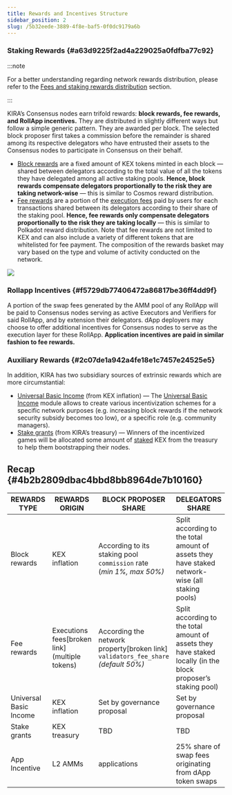 ```yaml
---
title: Rewards and Incentives Structure
sidebar_position: 2
slug: /5b32eede-3889-4f8e-baf5-0f0dc9179a6b
---
```





### Staking Rewards {#a63d9225f2ad4a229025a0fdfba77c92}


:::note

For a better understanding regarding network rewards distribution, please refer to the [Fees and staking rewards distribution](/docs/85d4757d-f36d-4a39-b7ab-62866c1689ba) section.

:::




KIRA’s Consensus nodes earn trifold rewards: **block rewards, fee rewards, and RollApp incentives.** They are distributed in slightly different ways but follow a simple generic pattern. They are awarded per block. The selected block proposer first takes a commission before the remainder is shared among its respective delegators who have entrusted their assets to the Consensus nodes to participate in Consensus on their behalf. 

- <u>Block rewards</u> are a fixed amount of KEX tokens minted in each block — shared between delegators according to the total value of all the tokens they have delegated among all active staking pools. **Hence, block rewards compensate delegators proportionally to the risk they are taking network-wise** — this is similar to Cosmos reward distribution.
- <u>Fee rewards</u> are a portion of the [execution fees](/docs/184c11ed-4849-4ec5-acd0-f795b7abf467) paid by users for each transactions shared between its delegators according to their share of the staking pool. **Hence, fee rewards only compensate delegators proportionally to the risk they are taking locally** — this is similar to Polkadot reward distribution. Note that fee rewards are not limited to KEX and can also include a variety of different tokens that are whitelisted for fee payment. The composition of the rewards basket may vary based on the type and volume of activity conducted on the network.

![](/notion_imgs/813946695.png)


### Rollapp Incentives {#f5729db77406472a86817be36ff4dd9f}


A portion of the swap fees generated by the AMM pool of any RollApp will be paid to Consensus nodes serving as active Executors and Verifiers for said RollApp, and by extension their delegators. dApp deployers may choose to offer additional incentives for Consensus nodes to serve as the execution layer for these RollApp. **Application incentives are paid in similar fashion to fee rewards.** 


### Auxiliary Rewards {#2c07de1a942a4fe18e1c7457e24525e5}


In addition, KIRA has two subsidiary sources of extrinsic rewards which are more circumstantial:  

- <u>Universal Basic Income</u> (from KEX inflation) — The [Universal Basic Income](/docs/c8f1129d-1fa0-4f24-bc4d-b9fa32b28c0e) module allows to create various incentivization schemes for a specific network purposes (e.g. increasing block rewards if the network security subsidy becomes too low), or a specific role (e.g. community managers).
- <u>Stake grants</u> (from KIRA’s treasury)  — Winners of the incentivized games will be allocated some amount of <u>staked</u> KEX from the treasury to help them bootstrapping their nodes.

## Recap  {#4b2b2809dbac4bbd8bb8964de7b10160}


| **REWARDS TYPE**       | **REWARDS ORIGIN**                                                      | **BLOCK PROPOSER SHARE**                                                                                         | **DELEGATORS SHARE**                                                                                           | **SEKAI MODULE**                                                    |
| ---------------------- | ----------------------------------------------------------------------- | ---------------------------------------------------------------------------------------------------------------- | -------------------------------------------------------------------------------------------------------------- | ------------------------------------------------------------------- |
| Block rewards          | KEX inflation                                                           | According to its staking pool `commission` rate<br/>(_min 1%, max 50%)_                                          | Split according to the total amount of assets they have staked network-wise (all staking pools)                | [Untitled](/docs/85d4757d-f36d-4a39-b7ab-62866c1689ba)  |
| Fee rewards            | Executions fees[broken link] (multiple tokens)  | According the network property[broken link] `validators_fee_share` <br/>_(default 50%)_  | Split according to the total amount of assets they have staked locally (in the block proposer’s staking pool)  | [Untitled](/docs/85d4757d-f36d-4a39-b7ab-62866c1689ba)  |
| Universal Basic Income | KEX inflation                                                           | Set by governance proposal                                                                                       | Set by governance proposal                                                                                     | [Untitled](/docs/c8f1129d-1fa0-4f24-bc4d-b9fa32b28c0e)  |
| Stake grants           | KEX treasury                                                            | TBD                                                                                                              | TBD                                                                                                            | N/A                                                                 |
| App Incentive          | L2 AMMs | applications                                                  | 25% share of swap fees originating from dApp token swaps | application dependent                                 | None | application dependent only                                                                              | Layer 2                                                             |

